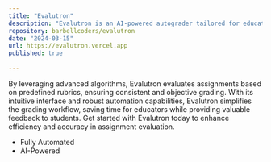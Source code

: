 ```yaml
---
title: "Evalutron"
description: "Evalutron is an AI-powered autograder tailored for educators and institutions to streamline the grading process of student assignments."
repository: barbellcoders/evalutron
date: "2024-03-15"
url: https://evalutron.vercel.app
published: true
  
---
```

By leveraging advanced algorithms, Evalutron evaluates assignments based on predefined rubrics, ensuring consistent and objective grading. With its intuitive interface and robust automation capabilities, Evalutron simplifies the grading workflow, saving time for educators while providing valuable feedback to students. Get started with Evalutron today to enhance efficiency and accuracy in assignment evaluation.

- Fully Automated
- AI-Powered